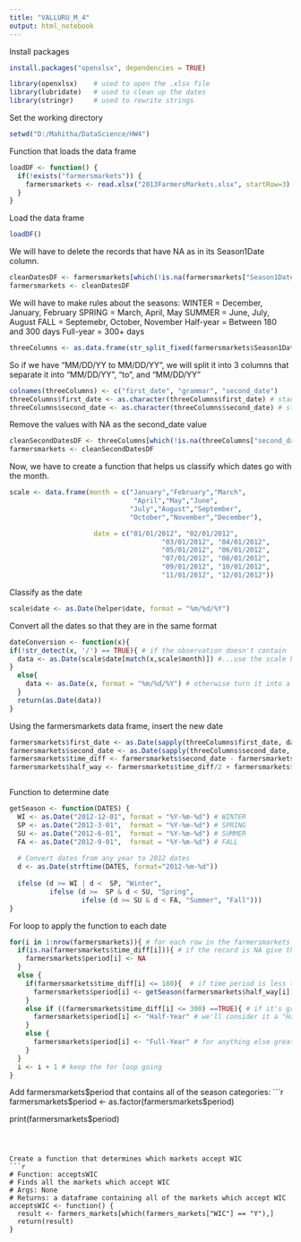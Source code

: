 ---
title: "VALLURU_M_4"
output: html_notebook
---

Install packages
```{r}
install.packages("openxlsx", dependencies = TRUE)

library(openxlsx)    # used to open the .xlsx file
library(lubridate)   # used to clean up the dates
library(stringr)     # used to rewrite strings
```



Set the working directory
```{r}
setwd("D:/Mahitha/DataScience/HW4")
```





Function that loads the data frame
```{r}

loadDF <- function() {
  if(!exists("farmersmarkets")) {
    farmersmarkets <- read.xlsx("2013FarmersMarkets.xlsx", startRow=3)
  }
}

```


Load the data frame
```{r}
loadDF()
```

We will have to delete the records that have NA as in its Season1Date column.
```{r}
cleanDatesDF <- farmersmarkets[which(!is.na(farmersmarkets["Season1Date"])),]
farmersmarkets <- cleanDatesDF
```

We will have to make rules about the seasons:
WINTER = December, January, February
SPRING = March, April, May
SUMMER = June, July, August
FALL   = Septemebr, October, November
Half-year = Between 180 and 300 days
Full-year = 300+ days
```{r}
threeColumns <- as.data.frame(str_split_fixed(farmersmarkets$Season1Date, " ", n=3)) # split into 3 columns

```

So if we have "MM/DD/YY to MM/DD/YY", we will split it into 3 columns that separate it into "MM/DD/YY", "to", and "MM/DD/YY"
```{r}
colnames(threeColumns) <- c("first_date", "grammar", "second_date")
threeColumns$first_date <- as.character(threeColumns$first_date) # standardize all dates as characters for now
threeColumns$second_date <- as.character(threeColumns$second_date) # standardize all dates as characters for now
```

Remove the values with NA as the second_date value
```{r}
cleanSecondDatesDF <- threeColumns[which(!is.na(threeColumns["second_date"])),]
farmersmarkets <- cleanSecondDatesDF
```



Now, we have to create a function that helps us classify which dates go with the month.
```{r}
scale <- data.frame(month = c("January","February","March",
                               "April","May","June",
                              "July","August","September",
                              "October","November","December"),

                     date = c("01/01/2012", "02/01/2012",
                                      "03/01/2012", "04/01/2012",
                                      "05/01/2012", "06/01/2012",
                                      "07/01/2012", "08/01/2012",
                                      "09/01/2012", "10/01/2012",
                                      "11/01/2012", "12/01/2012"))
```


Classify as the date
```{r}
scale$date <- as.Date(helper$date, format = "%m/%d/%Y")
```


Convert all the dates so that they are in the same format
```{r}
dateConversion <- function(x){
if(!str_detect(x, '/') == TRUE){ # if the observation doesn't contain '/'...
  data <- as.Date(scale$date[match(x,scale$month)]) #...use the scale helper table and classify it as a date
} 
  else{
    data <- as.Date(x, format = "%m/%d/%Y") # otherwise turn it into a date object
  }
  return(as.Date(data))
}
```




Using the farmersmarkets data frame, insert the new date
```{r}

farmersmarkets$first_date <- as.Date(sapply(threeColumns$first_date, dateConversion),origin = "1970-01-01") 
farmersmarkets$second_date <- as.Date(sapply(threeColumns$second_date, dateConversion),origin = "1970-01-01") 
farmersmarkets$time_diff <- farmersmarkets$second_date - farmersmarkets$first_date 
farmersmarkets$half_way <- farmersmarkets$time_diff/2 + farmersmarkets$first_date 



```


Function to determine date
```{r}
getSeason <- function(DATES) {
  WI <- as.Date("2012-12-01", format = "%Y-%m-%d") # WINTER
  SP <- as.Date("2012-3-01",  format = "%Y-%m-%d") # SPRING
  SU <- as.Date("2012-6-01",  format = "%Y-%m-%d") # SUMMER
  FA <- as.Date("2012-9-01",  format = "%Y-%m-%d") # FALL
  
  # Convert dates from any year to 2012 dates
  d <- as.Date(strftime(DATES, format="2012-%m-%d"))
  
  ifelse (d >= WI | d <  SP, "Winter", 
          ifelse (d >=  SP & d < SU, "Spring",
                  ifelse (d >= SU & d < FA, "Summer", "Fall")))
}

```


For loop to apply the function to each date
```{r}
for(i in 1:nrow(farmersmarkets)){ # for each row in the farmersmarkets data frame
  if(is.na(farmersmarkets$time_diff[i])){ # if the record is NA give the period NA
    farmersmarkets$period[i] <- NA 
  } 
  else {
    if(farmersmarkets$time_diff[i] <= 180){  # if time period is less than 180 days
      farmersmarkets$period[i] <- getSeason(farmersmarkets$half_way[i]) # we should consider it a season: Winter, Spring, Summer or Fall based on the date at the half way point of the time interval
    } 
    else if ((farmersmarkets$time_diff[i] <= 300) ==TRUE){ # if it's greater than 180, but less than 300
      farmersmarkets$period[i] <- "Half-Year" # we'll consider it a "Half-Year" 
    } 
    else {
      farmersmarkets$period[i] <- "Full-Year" # for anything else greater than 300 days, we'll consider it a full year, the reasoning being it wouldn't be appropriate to call, for example, a 10-month long farmer's market a "half year" one. 
    }
  }
  i <- i + 1 # keep the for loop going
}
```



Add farmersmarkets$period that contains all of the season categories:
```{r}
farmersmarkets$period <- as.factor(farmersmarkets$period)

print(farmersmarkets$period)


```



Create a function that determines which markets accept WIC
```{r}

# Function: acceptsWIC
# Finds all the markets which accept WIC
# Args: None
# Returns: a dataframe containing all of the markets which accept WIC
acceptsWIC <- function() {
  result <- farmers_markets[which(farmers_markets["WIC"] == "Y"),]
  return(result)
}
```







